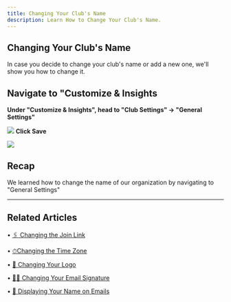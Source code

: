```yaml
---
title: Changing Your Club's Name
description: Learn How to Change Your Club's Name.
---
```

Changing Your Club's Name
---------------------------------

In case you decide to change your club's name or add a new one, we'll show you how to change it.

Navigate to "Customize & Insights
---------------------------------

**Under "Customize & Insights", head to "Club Settings" -> "General Settings"**

![](/images/club1.png)
**Click Save**

![](/images/club2.png)

Recap
-----

We learned how to change the name of our organization by navigating to "General Settings"

* * *

## Related Articles

• [🖇 Changing the Join Link](/branding-best-practices/changing-join-link)

• [⏱Changing the Time Zone](/admin-faq/time-zone)

• [📸 Changing Your Logo](/branding-best-practices/changing-your-logo)

• [✍🏽 Changing Your Email Signature](/branding-best-practices/changing-email-signature)

• [🌁 Displaying Your Name on Emails](/branding-best-practices/displaying-name-on-emails)

